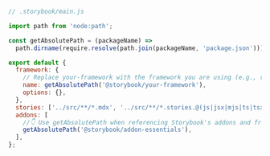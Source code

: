 ```js
// .storybook/main.js

import path from 'node:path';

const getAbsolutePath = (packageName) =>
  path.dirname(require.resolve(path.join(packageName, 'package.json')));

export default {
  framework: {
    // Replace your-framework with the framework you are using (e.g., react-webpack5, vue3-vite)
    name: getAbsolutePath('@storybook/your-framework'),
    options: {},
  },
  stories: ['../src/**/*.mdx', '../src/**/*.stories.@(js|jsx|mjs|ts|tsx)'],
  addons: [
    //👇 Use getAbsolutePath when referencing Storybook's addons and frameworks
    getAbsolutePath('@storybook/addon-essentials'),
  ],
};
```
